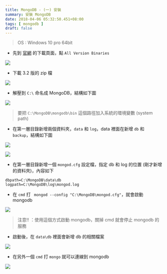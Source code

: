 ```yaml
---
title: MongoDB - (一) 安裝
summary: 安裝 MongoDB
date: 2018-04-06 05:32:50.451+08:00
tags: [ mongodb ]
draft: false
---
```


> OS : Windows 10 pro 64bit

- 先到 [官網](https://www.mongodb.com/download-center#community) 的下載頁面，點 `All Version Binaries`

![](/static/images/404.webp)

- 下載 3.2 版的 zip 檔

![](/static/images/404.webp)

- 解壓到 `C:\` 命名成 MongoDB，結構如下圖

![](/static/images/404.webp)

> 要把 `C:\MongoDB\mongodb\bin` 這個路徑加入系統的環境變數 (system path)

- 在第一層目錄新增兩個資料夾，`data` 和 `log`，data 裡面在新增 `db` 和 `backup`，結構如下圖

![](/static/images/404.webp)

![](/static/images/404.webp)

- 在第一層目錄新增一個 `mongod.cfg` 設定檔，指定 db 和 log 的位置 (剛才新增的資料夾)，內容如下

```shell
dbpath=C:\MongoDB\data\db
logpath=C:\MongoDB\log\mongod.log
```

- 在 `cmd` 打 ` mongod --config "C:\MongoDB\mongod.cfg"`，就會啟動 mongodb 

![](/static/images/404.webp)

> 注意!! ：使用這個方式啟動 mongodb，關掉 cmd 就會停止 mongodb 的服務

- 啟動後，在 `data\db` 裡面會新增 db 的相關檔案

![](/static/images/404.webp)

- 在另外一個 `cmd` 打 `mongo` 就可以連線到 mongodb 

![](/static/images/404.webp)
